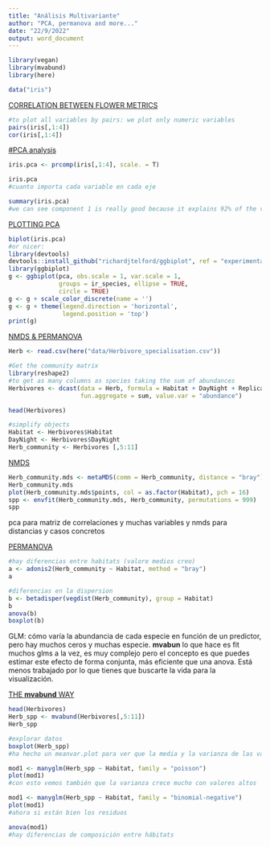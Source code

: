 ```yaml
---
title: "Análisis Multivariante"
author: "PCA, permanova and more..."
date: "22/9/2022"
output: word_document
---
```


```r
library(vegan)
library(mvabund)
library(here)
```

```r
data("iris")
```

[CORRELATION BETWEEN FLOWER METRICS]{.ul}

```r
#to plot all variables by pairs: we plot only numeric variables
pairs(iris[,1:4])
cor(iris[,1:4])
```

[#PCA analysis]{.ul}

```r
iris.pca <- prcomp(iris[,1:4], scale. = T)

iris.pca
#cuanto importa cada variable en cada eje

summary(iris.pca)
#we can see component 1 is really good because it explains 92% of the variance
```

[PLOTTING PCA]{.ul}

```r
biplot(iris.pca)
#or nicer:
library(devtools)
devtools::install_github("richardjtelford/ggbiplot", ref = "experimental")
library(ggbiplot)
g <- ggbiplot(pca, obs.scale = 1, var.scale = 1,
              groups = ir_species, ellipse = TRUE,
              circle = TRUE)
g <- g + scale_color_discrete(name = '')
g <- g + theme(legend.direction = 'horizontal',
               legend.position = 'top')
print(g)
```

[NMDS & PERMANOVA]{.ul}

```r
Herb <- read.csv(here("data/Herbivore_specialisation.csv"))
```

```r
#Get the community matrix
library(reshape2)
#to get as many columns as species taking the sum of abundances
Herbivores <- dcast(data = Herb, formula = Habitat + DayNight + Replicate + Mass ~ species,
                    fun.aggregate = sum, value.var = "abundance")

head(Herbivores)

#simplify objects
Habitat <- Herbivores$Habitat
DayNight <- Herbivores$DayNight
Herb_community <- Herbivores [,5:11]
```

[NMDS]{.ul}

```r
Herb_community.mds <- metaMDS(comm = Herb_community, distance = "bray")
Herb_community.mds
plot(Herb_community.mds$points, col = as.factor(Habitat), pch = 16)
spp <- envfit(Herb_community.mds, Herb_community, permutations = 999)
spp
```

pca para matriz de correlaciones y muchas variables y nmds para distancias y casos concretos

[PERMANOVA]{.ul}

```r
#hay diferencias entre habitats (valore medios creo)
a <- adonis2(Herb_community ~ Habitat, method = "bray")
a

#diferencias en la dispersion
b <- betadisper(vegdist(Herb_community), group = Habitat)
b
anova(b)
boxplot(b)
```

GLM: cómo varía la abundancia de cada especie en función de un predictor, pero hay muchos ceros y muchas especie. **mvabun** lo que hace es fit muchos glms a la vez, es muy complejo pero el concepto es que puedes estimar este efecto de forma conjunta, más eficiente que una anova. Está menos trabajado por lo que tienes que buscarte la vida para la visualización.

[THE **mvabund** WAY]{.ul}

```r
head(Herbivores)
Herb_spp <- mvabund(Herbivores[,5:11])
Herb_spp

#explorar datos
boxplot(Herb_spp)
#ha hecho un meanvar.plot para ver que la media y la varianza de las variables está correlacionada, un raton no puede tener la varianza de peso que un elefante

mod1 <- manyglm(Herb_spp ~ Habitat, family = "poisson")
plot(mod1)
#con esto vemos también que la varianza crece mucho con valores altos

mod1 <- manyglm(Herb_spp ~ Habitat, family = "binomial-negative")
plot(mod1)
#ahora si están bien los residuos

anova(mod1)
#hay diferencias de composición entre hábitats
```
